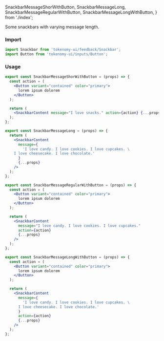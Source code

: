   SnackbarMessageShorWithButton,
  SnackbarMessageLong,
  SnackbarMessageRegularWithButton,
  SnackbarMessageLongWithButton,
} from './index';

<Title>Snackbar message length variations</Title>
<Subtitle>Some snackbars with varying message length.</Subtitle>

### Import

```jsx
import Snackbar from 'tokenomy-ui/feedback/Snackbar';
import Button from 'tokenomy-ui/inputs/Button';
```

### Usage

<SnackbarMessageShorWithButton />

```jsx
export const SnackbarMessageShorWithButton = (props) => {
  const action = (
    <Button variant="contained" color="primary">
      lorem ipsum dolorem
    </Button>
  );

  return (
    <SnackbarContent message="I love snacks." action={action} {...props} />
  );
};
```

<SnackbarMessageLong />

```jsx
export const SnackbarMessageLong = (props) => {
  return (
    <SnackbarContent
      message={
        'I love candy. I love cookies. I love cupcakes. \
    I love cheesecake. I love chocolate.'
      }
      {...props}
    />
  );
};
```

<SnackbarMessageRegularWithButton />

```jsx
export const SnackbarMessageRegularWithButton = (props) => {
  const action = (
    <Button variant="contained" color="primary">
      lorem ipsum dolorem
    </Button>
  );

  return (
    <SnackbarContent
      message="I love candy. I love cookies. I love cupcakes."
      action={action}
      {...props}
    />
  );
};
```

<SnackbarMessageLongWithButton />

```jsx
export const SnackbarMessageLongWithButton = (props) => {
  const action = (
    <Button variant="contained" color="primary">
      lorem ipsum dolorem
    </Button>
  );

  return (
    <SnackbarContent
      message={
        'I love candy. I love cookies. I love cupcakes. \
      I love cheesecake. I love chocolate.'
      }
      action={action}
      {...props}
    />
  );
};
```
